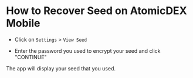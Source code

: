 
# How to Recover Seed on AtomicDEX Mobile

- Click on `Settings` > `View Seed`

<OptimizedImage
  title="How to Recover Seed on AtomicDEX Mobile"
  src={howToRecover1}
  classNaming="w-full"
  alt="How to Recover Seed on AtomicDEX Mobile"
/>

- Enter the password you used to encrypt your seed and click "CONTINUE"

<OptimizedImage
  title="How to Recover Seed on AtomicDEX Mobile"
  src={howToRecover2}
  classNaming="w-full"
  alt="How to Recover Seed on AtomicDEX Mobile"
/>

The app will display your seed that you used.

<OptimizedImage
  title="How to Recover Seed on AtomicDEX Mobile"
  src={howToRecover3}
  classNaming="w-full"
  alt="How to Recover Seed on AtomicDEX Mobile"
/>
